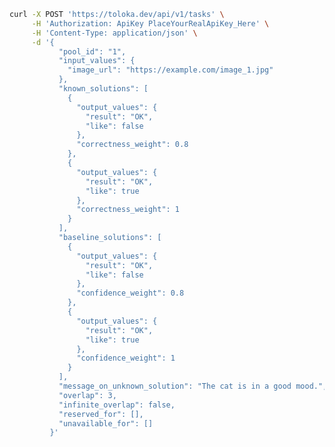 ```bash
curl -X POST 'https://toloka.dev/api/v1/tasks' \
     -H 'Authorization: ApiKey PlaceYourRealApiKey_Here' \
     -H 'Content-Type: application/json' \
     -d '{
           "pool_id": "1",
           "input_values": {
             "image_url": "https://example.com/image_1.jpg"
           },
           "known_solutions": [
             {
               "output_values": {
                 "result": "OK",
                 "like": false
               },
               "correctness_weight": 0.8
             },
             {
               "output_values": {
                 "result": "OK",
                 "like": true
               },
               "correctness_weight": 1
             }
           ],
           "baseline_solutions": [
             {
               "output_values": {
                 "result": "OK",
                 "like": false
               },
               "confidence_weight": 0.8
             },
             {
               "output_values": {
                 "result": "OK",
                 "like": true
               },
               "confidence_weight": 1
             }
           ],
           "message_on_unknown_solution": "The cat is in a good mood.",
           "overlap": 3,
           "infinite_overlap": false,
           "reserved_for": [],
           "unavailable_for": []
         }'
```